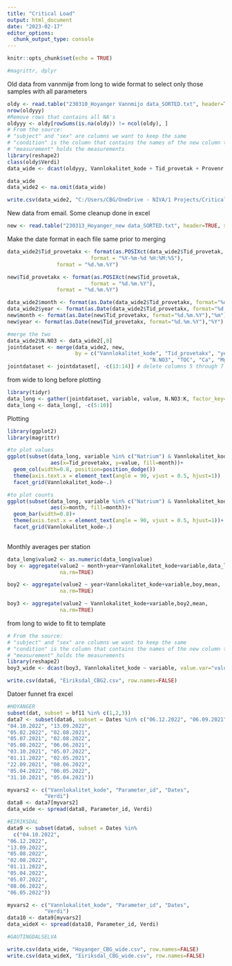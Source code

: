 ```yaml
---
title: "Critical Load"
output: html_document
date: "2023-02-17"
editor_options: 
  chunk_output_type: console
---
```


```r
knitr::opts_chunk$set(echo = TRUE)
```

```r
#magrittr, dplyr
```

Old data from vannmijø from long to wide format to select only those samples with all parameters
```r
oldy <- read.table("230310_Hoyanger Vannmijo data_SORTED.txt", header=TRUE, sep="\t", na.string=c(""), fill=TRUE)
nrow(oldyyy)
#Remove rows that contains all NA's
oldyyy <- oldy[rowSums(is.na(oldy)) != ncol(oldy), ]
# From the source:
# "subject" and "sex" are columns we want to keep the same
# "condition" is the column that contains the names of the new column to put things in
# "measurement" holds the measurements
library(reshape2)
class(oldy$Verdi)
data_wide <- dcast(oldyyy, Vannlokalitet_kode + Tid_provetak + Provenr ~ Parameter_id, value.var="Verdi")

data_wide
data_wide2 <- na.omit(data_wide)

write.csv(data_wide2, "C:/Users/CBG/OneDrive - NIVA/1 Projects/Critical Load/Critical-Loads/Vdata_wide.csv", row.names=FALSE)
```

New data from email. Some cleanup done in excel
```r
new <- read.table("230313_Hoyanger_new data_SORTED.txt", header=TRUE, sep="\t", na.string=c(""), fill=TRUE)
```

Make the date format in each file same prior to merging
```r
data_wide2$Tid_provetakx <- format(as.POSIXct(data_wide2$Tid_provetak,
                           format = "%Y-%m-%d %H:%M:%S"),
                format = "%d.%m.%Y")

new$Tid_provetakx <- format(as.POSIXct(new$Tid_provetak,
                           format = "%d.%m.%Y"),
                format = "%d.%m.%Y")

data_wide2$month <- format(as.Date(data_wide2$Tid_provetakx, format="%d.%m.%Y"),"%m")
data_wide2$year <- format(as.Date(data_wide2$Tid_provetakx, format="%d.%m.%Y"),"%Y")
new$month <- format(as.Date(new$Tid_provetakx, format="%d.%m.%Y"),"%m")
new$year <- format(as.Date(new$Tid_provetakx, format="%d.%m.%Y"),"%Y")

#merge the two 
data_wide2$N.NO3 <- data_wide2[,8]
jointdataset <- merge(data_wide2, new, 
                      by = c("Vannlokalitet_kode", "Tid_provetakx", "year", "month", 
                                              "N.NO3", "TOC", "Ca", "Mg", "Cl", "Natrium", "SO4", "K"), all=TRUE)
jointdataset <- jointdataset[, -c(13:14)] # delete columns 5 through 7

```

from wide to long before plotting
```r
library(tidyr)
data_long <- gather(jointdataset, variable, value, N.NO3:K, factor_key=TRUE)
data_long <- data_long[, -c(5:10)]
```

Plotting
```r
library(ggplot2)
library(magrittr)

#to plot values
ggplot(subset(data_long, variable %in% c("Natrium") & Vannlokalitet_kode %in% c("079-58878")), 
              aes(x=Tid_provetakx, y=value, fill=month))+
  geom_col(width=0.8, position=position_dodge())
  theme(axis.text.x = element_text(angle = 90, vjust = 0.5, hjust=1))
  facet_grid(Vannlokalitet_kode~.)

#to plot counts
ggplot(subset(data_long, variable %in% c("Natrium") & Vannlokalitet_kode %in% c("079-58878")), 
              aes(x=month, fill=month))+
  geom_bar(width=0.8)+
  theme(axis.text.x = element_text(angle = 90, vjust = 0.5, hjust=1))+
  facet_grid(Vannlokalitet_kode~.)
  
```

Monthly averages per station
```r
data_long$value2 <- as.numeric(data_long$value)
boy <- aggregate(value2 ~ month+year+Vannlokalitet_kode+variable,data_long,mean,
                 na.rm=TRUE)

boy2 <- aggregate(value2 ~ year+Vannlokalitet_kode+variable,boy,mean,
                 na.rm=TRUE)

boy3 <- aggregate(value2 ~ Vannlokalitet_kode+variable,boy2,mean,
                 na.rm=TRUE)
```

from long to wide to fit to template
```r
# From the source:
# "subject" and "sex" are columns we want to keep the same
# "condition" is the column that contains the names of the new column to put things in
# "measurement" holds the measurements
library(reshape2)
boy3_wide <- dcast(boy3, Vannlokalitet_kode ~ variable, value.var="value2")
```







```r
write.csv(data6, "Eiriksdal_CBG2.csv", row.names=FALSE)
```

Datoer funnet fra excel
```r
#HOYANGER
subset(dat, subset = bf11 %in% c(1,2,3))
data7 <- subset(data6, subset = Dates %in% c("06.12.2022", "06.09.2021",
"04.10.2022", "13.09.2022",
"05.02.2022", "02.08.2021",
"05.07.2021", "02.08.2022",
"05.08.2022", "06.06.2021",
"03.10.2021", "05.07.2022",
"01.11.2022", "02.05.2021",
"22.09.2021", "08.06.2022",
"05.04.2022", "06.05.2022",
"31.10.2021", "05.04.2021"))

myvars2 <- c("Vannlokalitet_kode", "Parameter_id", "Dates",
            "Verdi") 
data8 <- data7[myvars2]
data_wide <- spread(data8, Parameter_id, Verdi)

#EIRIKSDAL
data9 <- subset(data6, subset = Dates %in% 
  c("04.10.2022",
"06.12.2022",
"13.09.2022",
"05.08.2022",
"02.08.2022",
"01.11.2022",
"05.04.2022",
"05.07.2022",
"08.06.2022",
"06.05.2022"))

myvars2 <- c("Vannlokalitet_kode", "Parameter_id", "Dates",
            "Verdi") 
data10 <- data9[myvars2]
data_wideX <- spread(data10, Parameter_id, Verdi)

#GAUTINGDALSELVA

```



```r
write.csv(data_wide, "Hoyanger_CBG_wide.csv", row.names=FALSE)
write.csv(data_wideX, "Eiriksdal_CBG_wide.csv", row.names=FALSE)
```
